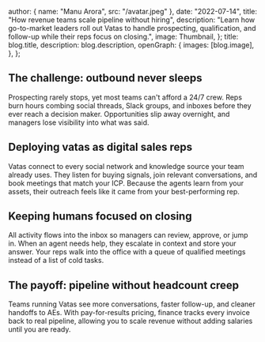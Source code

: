 
  author: { name: "Manu Arora", src: "/avatar.jpeg" },
  date: "2022-07-14",
  title: "How revenue teams scale pipeline without hiring",
  description:
    "Learn how go-to-market leaders roll out Vatas to handle prospecting, qualification, and follow-up while their reps focus on closing.",
  image: Thumbnail,
};
  title: blog.title,
  description: blog.description,
  openGraph: {
    images: [blog.image],
  },
};


## The challenge: outbound never sleeps

Prospecting rarely stops, yet most teams can't afford a 24/7 crew. Reps burn hours combing social threads, Slack groups, and inboxes before they ever reach a decision maker. Opportunities slip away overnight, and managers lose visibility into what was said.

## Deploying vatas as digital sales reps

Vatas connect to every social network and knowledge source your team already uses. They listen for buying signals, join relevant conversations, and book meetings that match your ICP. Because the agents learn from your assets, their outreach feels like it came from your best-performing rep.

## Keeping humans focused on closing

All activity flows into the inbox so managers can review, approve, or jump in. When an agent needs help, they escalate in context and store your answer. Your reps walk into the office with a queue of qualified meetings instead of a list of cold tasks.

## The payoff: pipeline without headcount creep

Teams running Vatas see more conversations, faster follow-up, and cleaner handoffs to AEs. With pay-for-results pricing, finance tracks every invoice back to real pipeline, allowing you to scale revenue without adding salaries until you are ready.

